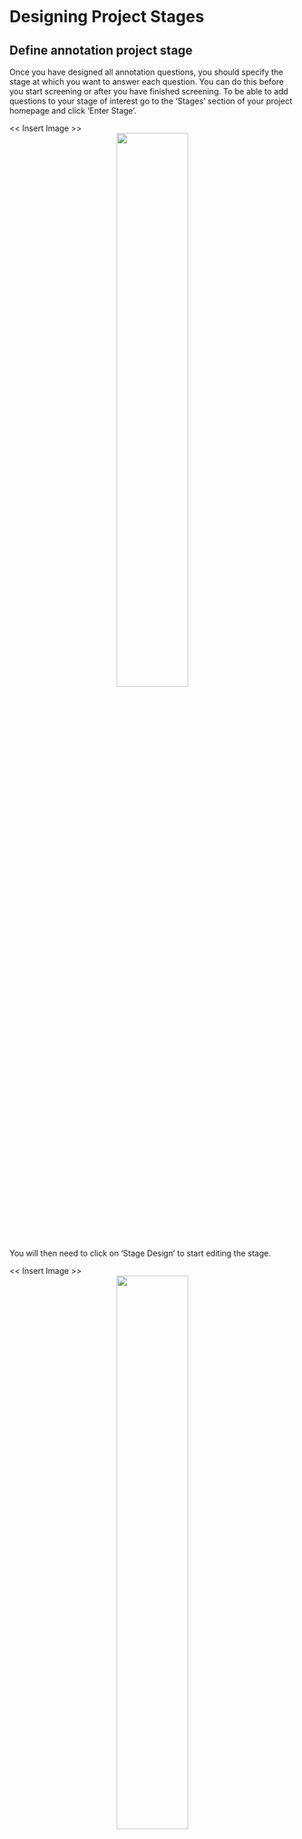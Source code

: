 # Designing Project Stages {#stages}


## Define annotation project stage 


Once you have designed all annotation questions, you should specify the stage at which you want to answer each question. You can do this before you start screening or after you have finished screening.
To be able to add questions to your stage of interest go to the ‘Stages’ section of your project homepage and click ‘Enter Stage’.


<< Insert Image >>
<center>
![](figs/evidence-triangle.png){#id .class width=50% height=50%}
</center>


You will then need to click on ‘Stage Design’ to start editing the stage.


<< Insert Image >>
<center>
![](figs/evidence-triangle.png){#id .class width=50% height=50%}
</center>


To add questions you will need to turn on ‘Annotation’ for this stage of the project using the slider.

<< Insert Image >>
<center>
![](figs/evidence-triangle.png){#id .class width=50% height=50%}
</center>


If you want to do screening and/or data extraction at the same time, you will also need to have these functionalities turned on (e.g. even if you have screened at a separate stage, you might want to have the functionality of being able to exclude a study at a later time point when you have read the full-text).


You will then be able to select the questions that you want to be included in this stage by checking the box next to the relevant questions.


<< Insert Image >>
<center>
![](figs/evidence-triangle.png){#id .class width=50% height=50%}
</center>

Next time you enter a stage from the project homepage and click ‘Start Reviewing’. you should be able to see at the bottom of the page the questions you have enabled. The tabs named “Study”, “Disease Model induction”, “Treatment” etc. contain the different level annotation questions, depending on where you have included questions. Click on each tab to see the questions attributed to each.


<< Insert Image >>
<center>
![](figs/evidence-triangle.png){#id .class width=50% height=50%}
</center>

<< Insert Image >>
<center>
![](figs/evidence-triangle.png){#id .class width=50% height=50%}
</center>



## Define data extraction stage

If you would like to extract time-point data collected for outcomes from a publication, you need to have ‘Data Extraction’ enabled.

To have this at a separate stage, you will need to create a new project stage, by clicking ‘+’ on the project overview page under ‘Stages’.


<< Insert Image >>
<center>
![](figs/evidence-triangle.png){#id .class width=50% height=50%}
</center>

<< Insert Image >>
<center>
![](figs/evidence-triangle.png){#id .class width=50% height=50%}
</center>


When you enter into the stage, and press ‘Study Design’, you will need to make sure to turn ‘Data Extraction’. Please note ‘Annotations’ being enabled is a prerequisite for enabling ‘Data Extraction’. You may or may not want to perform these within the same stage, however.

<< Insert Image >>
<center>
![](figs/evidence-triangle.png){#id .class width=50% height=50%}
</center>

Enabling ‘Data Extraction’ will activate a set of required system annotations (which are not defined by the project administrator).

You will need to pull some of the annotation information entered together to be able to start entering outcome information. For example, you will need to specify: 

- procedures carried out on an animal 
<< Insert Image >>
<center>
![](figs/evidence-triangle.png){#id .class width=50% height=50%}
</center>
- treatments administered (where appropriate)
<< Insert Image >>
<center>
![](figs/evidence-triangle.png){#id .class width=50% height=50%}
</center>
- details about the outcomes that have been assessed
<< Insert Image >>
<center>
![](figs/evidence-triangle.png){#id .class width=50% height=50%}
</center>



Once you have this information you can start combining these pieces of information to create ‘Cohort’s.

<< Insert Image >>
<center>
![](figs/evidence-triangle.png){#id .class width=50% height=50%}
</center>


Once this has been done reviewers will be able to extract numerical data for reported outcomes in a publication being reviewed.

<< Insert Image >>
<center>
![](figs/evidence-triangle.png){#id .class width=50% height=50%}
</center>

If ‘Annotations’ are enabled without ‘Data Extraction’ then only the annotation questions defined by the project administrator will be shown on the annotation form 
<<<< Insert Link >>>>> 
(see section 6 above).
